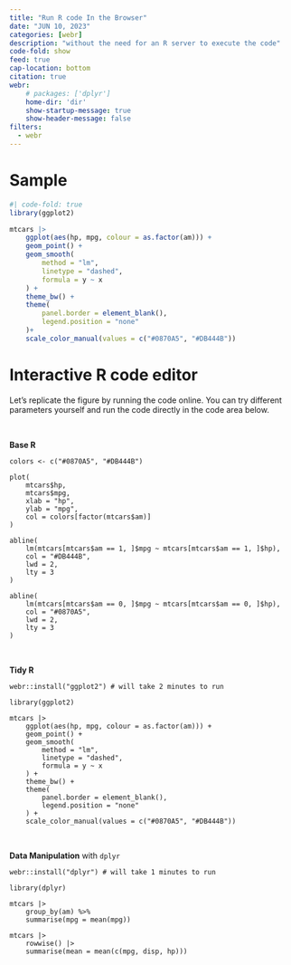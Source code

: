 ```yaml
---
title: "Run R code In the Browser"
date: "JUN 10, 2023"
categories: [webr]
description: "without the need for an R server to execute the code"
code-fold: show
feed: true
cap-location: bottom
citation: true
webr:
    # packages: ['dplyr']
    home-dir: 'dir'
    show-startup-message: true
    show-header-message: false
filters:
  - webr
---
```


# Sample

```r
#| code-fold: true
library(ggplot2)

mtcars |>
    ggplot(aes(hp, mpg, colour = as.factor(am))) +
    geom_point() +
    geom_smooth(
        method = "lm", 
        linetype = "dashed",
        formula = y ~ x
    ) +
    theme_bw() +
    theme(
        panel.border = element_blank(),
        legend.position = "none"
    )+
    scale_color_manual(values = c("#0870A5", "#DB444B"))
```

# Interactive R code editor

Let's replicate the figure by running the code online. You can try different parameters yourself and run the code directly in the code area below.

<br>

**Base R**

```webr-r
colors <- c("#0870A5", "#DB444B")

plot(
    mtcars$hp,
    mtcars$mpg,
    xlab = "hp",
    ylab = "mpg",
    col = colors[factor(mtcars$am)]
)

abline(
    lm(mtcars[mtcars$am == 1, ]$mpg ~ mtcars[mtcars$am == 1, ]$hp),
    col = "#DB444B",
    lwd = 2,
    lty = 3
)

abline(
    lm(mtcars[mtcars$am == 0, ]$mpg ~ mtcars[mtcars$am == 0, ]$hp),
    col = "#0870A5",
    lwd = 2,
    lty = 3
)
```

<br>

**Tidy R**

```webr-r
webr::install("ggplot2") # will take 2 minutes to run
```

```webr-r
library(ggplot2)

mtcars |>
    ggplot(aes(hp, mpg, colour = as.factor(am))) +
    geom_point() +
    geom_smooth(
        method = "lm", 
        linetype = "dashed",
        formula = y ~ x
    ) +
    theme_bw() +
    theme(
        panel.border = element_blank(),
        legend.position = "none"
    ) +
    scale_color_manual(values = c("#0870A5", "#DB444B"))
```

<br>

**Data Manipulation** with `dplyr`

```webr-r
webr::install("dplyr") # will take 1 minutes to run
```

```webr-r
library(dplyr)

mtcars |>
    group_by(am) %>% 
    summarise(mpg = mean(mpg))

mtcars |>
    rowwise() |>
    summarise(mean = mean(c(mpg, disp, hp))) 
```
